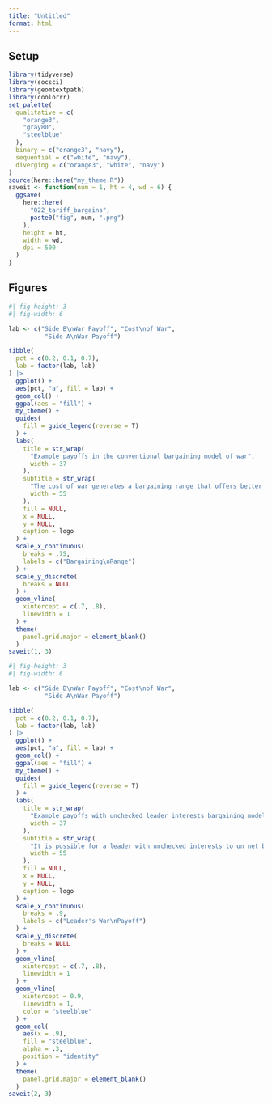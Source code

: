 ```yaml
---
title: "Untitled"
format: html
---
```


## Setup

```r
library(tidyverse)
library(socsci)
library(geomtextpath)
library(coolorrr)
set_palette(
  qualitative = c(
    "orange3",
    "gray80",
    "steelblue"
  ),
  binary = c("orange3", "navy"),
  sequential = c("white", "navy"),
  diverging = c("orange3", "white", "navy")
)
source(here::here("my_theme.R"))
saveit <- function(num = 1, ht = 4, wd = 6) {
  ggsave(
    here::here(
      "022_tariff_bargains",
      paste0("fig", num, ".png")
    ),
    height = ht,
    width = wd,
    dpi = 500
  )
}
```


## Figures

```r
#| fig-height: 3
#| fig-width: 6

lab <- c("Side B\nWar Payoff", "Cost\nof War",
          "Side A\nWar Payoff")

tibble(
  pct = c(0.2, 0.1, 0.7),
  lab = factor(lab, lab)
) |>
  ggplot() +
  aes(pct, "a", fill = lab) +
  geom_col() +
  ggpal(aes = "fill") +
  my_theme() +
  guides(
    fill = guide_legend(reverse = T)
  ) +
  labs(
    title = str_wrap(
      "Example payoffs in the conventional bargaining model of war",
      width = 37
    ),
    subtitle = str_wrap(
      "The cost of war generates a bargaining range that offers better outcomes for both sides relative to war",
      width = 55
    ),
    fill = NULL,
    x = NULL,
    y = NULL,
    caption = logo
  ) +
  scale_x_continuous(
    breaks = .75,
    labels = c("Bargaining\nRange")
  ) +
  scale_y_discrete(
    breaks = NULL
  ) +
  geom_vline(
    xintercept = c(.7, .8),
    linewidth = 1
  ) +
  theme(
    panel.grid.major = element_blank()
  )
saveit(1, 3)
```

```r
#| fig-height: 3
#| fig-width: 6

lab <- c("Side B\nWar Payoff", "Cost\nof War",
          "Side A\nWar Payoff")

tibble(
  pct = c(0.2, 0.1, 0.7),
  lab = factor(lab, lab)
) |>
  ggplot() +
  aes(pct, "a", fill = lab) +
  geom_col() +
  ggpal(aes = "fill") +
  my_theme() +
  guides(
    fill = guide_legend(reverse = T)
  ) +
  labs(
    title = str_wrap(
      "Example payoffs with unchecked leader interests bargaining model of war",
      width = 37
    ),
    subtitle = str_wrap(
      "It is possible for a leader with unchecked interests to on net benefit from war while society loses",
      width = 55
    ),
    fill = NULL,
    x = NULL,
    y = NULL,
    caption = logo
  ) +
  scale_x_continuous(
    breaks = .9,
    labels = c("Leader's War\nPayoff")
  ) +
  scale_y_discrete(
    breaks = NULL
  ) +
  geom_vline(
    xintercept = c(.7, .8),
    linewidth = 1
  ) +
  geom_vline(
    xintercept = 0.9,
    linewidth = 1,
    color = "steelblue"
  ) +
  geom_col(
    aes(x = .9),
    fill = "steelblue",
    alpha = .3,
    position = "identity"
  ) +
  theme(
    panel.grid.major = element_blank()
  ) 
saveit(2, 3)
```
